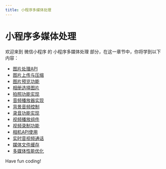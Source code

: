 ```yaml
---
title: 小程序多媒体处理
---
```


# 小程序多媒体处理

欢迎来到 微信小程序 的 小程序多媒体处理 部分，在这一章节中，你将学到以下内容：

- [图片处理API](./0-image-processing-api.mdx)
- [图片上传与压缩](./1-image-upload-compression.mdx)
- [图片预览功能](./2-image-preview-feature.mdx)
- [相册选择图片](./3-album-selection-images.mdx)
- [拍照功能实现](./4-implements-the-photography-function.mdx)
- [音频播放器实现](./5-audio-player-implementation.mdx)
- [背景音频控制](./6-background-audio-control.mdx)
- [录音功能实现](./7-realization-of-the-recording-function.mdx)
- [视频播放组件](./8-video-playback-components.mdx)
- [视频录制功能](./9-video-recording-capabilities.mdx)
- [相机API使用](./10-camera-api-usage.mdx)
- [实时音视频通话](./11-live-audio-and-video-calls.mdx)
- [媒体文件缓存](./12-media-cache.mdx)
- [多媒体性能优化](./13-multimedia-performance-optimization.mdx)

Have fun coding!